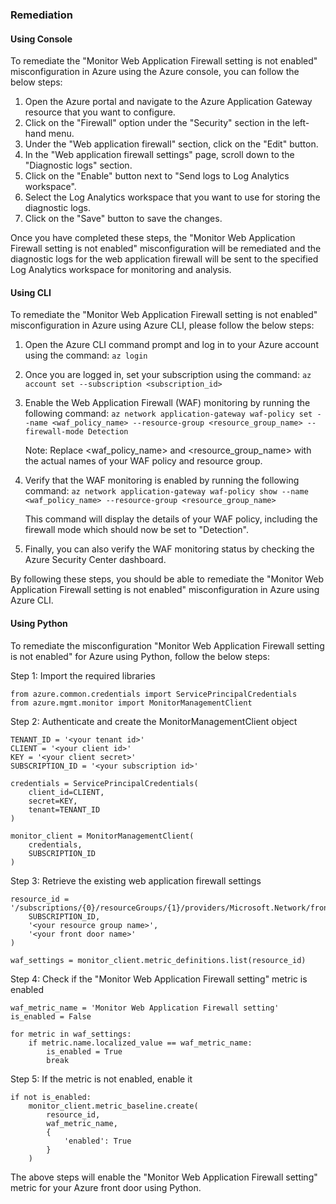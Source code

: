 ### Remediation

#### Using Console

To remediate the "Monitor Web Application Firewall setting is not enabled" misconfiguration in Azure using the Azure console, you can follow the below steps:

1. Open the Azure portal and navigate to the Azure Application Gateway resource that you want to configure.
2. Click on the "Firewall" option under the "Security" section in the left-hand menu.
3. Under the "Web application firewall" section, click on the "Edit" button.
4. In the "Web application firewall settings" page, scroll down to the "Diagnostic logs" section.
5. Click on the "Enable" button next to "Send logs to Log Analytics workspace".
6. Select the Log Analytics workspace that you want to use for storing the diagnostic logs.
7. Click on the "Save" button to save the changes.

Once you have completed these steps, the "Monitor Web Application Firewall setting is not enabled" misconfiguration will be remediated and the diagnostic logs for the web application firewall will be sent to the specified Log Analytics workspace for monitoring and analysis.

#### Using CLI

To remediate the "Monitor Web Application Firewall setting is not enabled" misconfiguration in Azure using Azure CLI, please follow the below steps:

1. Open the Azure CLI command prompt and log in to your Azure account using the command: 
   `az login`

2. Once you are logged in, set your subscription using the command: 
   `az account set --subscription <subscription_id>`

3. Enable the Web Application Firewall (WAF) monitoring by running the following command:
   `az network application-gateway waf-policy set --name <waf_policy_name> --resource-group <resource_group_name> --firewall-mode Detection`

   Note: Replace <waf_policy_name> and <resource_group_name> with the actual names of your WAF policy and resource group.

4. Verify that the WAF monitoring is enabled by running the following command:
   `az network application-gateway waf-policy show --name <waf_policy_name> --resource-group <resource_group_name>`

   This command will display the details of your WAF policy, including the firewall mode which should now be set to "Detection".

5. Finally, you can also verify the WAF monitoring status by checking the Azure Security Center dashboard.

By following these steps, you should be able to remediate the "Monitor Web Application Firewall setting is not enabled" misconfiguration in Azure using Azure CLI.

#### Using Python

To remediate the misconfiguration "Monitor Web Application Firewall setting is not enabled" for Azure using Python, follow the below steps:

Step 1: Import the required libraries
```
from azure.common.credentials import ServicePrincipalCredentials
from azure.mgmt.monitor import MonitorManagementClient
```

Step 2: Authenticate and create the MonitorManagementClient object
```
TENANT_ID = '<your tenant id>'
CLIENT = '<your client id>'
KEY = '<your client secret>'
SUBSCRIPTION_ID = '<your subscription id>'

credentials = ServicePrincipalCredentials(
    client_id=CLIENT,
    secret=KEY,
    tenant=TENANT_ID
)

monitor_client = MonitorManagementClient(
    credentials,
    SUBSCRIPTION_ID
)
```

Step 3: Retrieve the existing web application firewall settings
```
resource_id = '/subscriptions/{0}/resourceGroups/{1}/providers/Microsoft.Network/frontDoors/{2}/webApplicationFirewallConfiguration'.format(
    SUBSCRIPTION_ID,
    '<your resource group name>',
    '<your front door name>'
)

waf_settings = monitor_client.metric_definitions.list(resource_id)
```

Step 4: Check if the "Monitor Web Application Firewall setting" metric is enabled
```
waf_metric_name = 'Monitor Web Application Firewall setting'
is_enabled = False

for metric in waf_settings:
    if metric.name.localized_value == waf_metric_name:
        is_enabled = True
        break
```

Step 5: If the metric is not enabled, enable it
```
if not is_enabled:
    monitor_client.metric_baseline.create(
        resource_id,
        waf_metric_name,
        {
            'enabled': True
        }
    )
```

The above steps will enable the "Monitor Web Application Firewall setting" metric for your Azure front door using Python.

